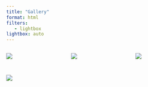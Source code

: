 ```yaml
---
title: "Gallery"
format: html
filters:
   - lightbox
lightbox: auto
---
```


::: {style="display: grid;grid-template-columns: repeat(auto-fill, minmax(150px, 1fr));grid-gap: 1em;"}

![](photos/cv1.jpg){group="my-gallery"}

![](photos/IMG_8708.jpg){group="my-gallery"}

![](photos/IMG_2983.jpg){group="my-gallery"}

![](photos/IMG_1347.jpg){group="my-gallery"}

:::